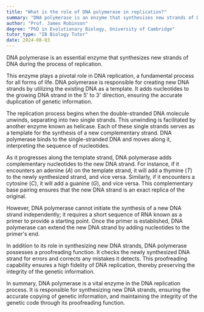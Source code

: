 ```yaml
---
title: "What is the role of DNA polymerase in replication?"
summary: "DNA polymerase is an enzyme that synthesises new strands of DNA during the process of replication."
author: "Prof. James Robinson"
degree: "PhD in Evolutionary Biology, University of Cambridge"
tutor_type: "IB Biology Tutor"
date: 2024-08-03
---
```


DNA polymerase is an essential enzyme that synthesizes new strands of DNA during the process of replication.

This enzyme plays a pivotal role in DNA replication, a fundamental process for all forms of life. DNA polymerase is responsible for creating new DNA strands by utilizing the existing DNA as a template. It adds nucleotides to the growing DNA strand in the 5' to 3' direction, ensuring the accurate duplication of genetic information.

The replication process begins when the double-stranded DNA molecule unwinds, separating into two single strands. This unwinding is facilitated by another enzyme known as helicase. Each of these single strands serves as a template for the synthesis of a new complementary strand. DNA polymerase binds to the single-stranded DNA and moves along it, interpreting the sequence of nucleotides.

As it progresses along the template strand, DNA polymerase adds complementary nucleotides to the new DNA strand. For instance, if it encounters an adenine ($A$) on the template strand, it will add a thymine ($T$) to the newly synthesized strand, and vice versa. Similarly, if it encounters a cytosine ($C$), it will add a guanine ($G$), and vice versa. This complementary base pairing ensures that the new DNA strand is an exact replica of the original.

However, DNA polymerase cannot initiate the synthesis of a new DNA strand independently; it requires a short sequence of RNA known as a primer to provide a starting point. Once the primer is established, DNA polymerase can extend the new DNA strand by adding nucleotides to the primer's end.

In addition to its role in synthesizing new DNA strands, DNA polymerase possesses a proofreading function. It checks the newly synthesized DNA strand for errors and corrects any mistakes it detects. This proofreading capability ensures a high fidelity of DNA replication, thereby preserving the integrity of the genetic information.

In summary, DNA polymerase is a vital enzyme in the DNA replication process. It is responsible for synthesizing new DNA strands, ensuring the accurate copying of genetic information, and maintaining the integrity of the genetic code through its proofreading function.
    